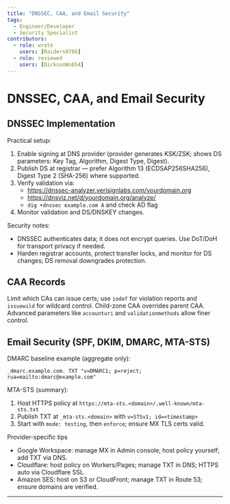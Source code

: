 ```yaml
---
title: "DNSSEC, CAA, and Email Security"
tags:
  - Engineer/Developer
  - Security Specialist
contributors:
  - role: wrote
    users: [Raiders0786]
  - role: reviewed
    users: [DicksonWu654]
---
```



<TagProvider>
<TagFilter />

# DNSSEC, CAA, and Email Security

<TagList tags={frontmatter.tags} />
<AttributionList contributors={frontmatter.contributors} />

## DNSSEC Implementation

Practical setup:
1) Enable signing at DNS provider (provider generates KSK/ZSK; shows DS parameters: Key Tag, Algorithm, Digest Type, Digest).
2) Publish DS at registrar — prefer Algorithm 13 (ECDSAP256SHA256), Digest Type 2 (SHA-256) where supported.
3) Verify validation via:
   - https://dnssec-analyzer.verisignlabs.com/yourdomain.org
   - https://dnsviz.net/d/yourdomain.org/analyze/
   - `dig +dnssec example.com A` and check AD flag
4) Monitor validation and DS/DNSKEY changes.

Security notes:
- DNSSEC authenticates data; it does not encrypt queries. Use DoT/DoH for transport privacy if needed.
- Harden registrar accounts, protect transfer locks, and monitor for DS changes; DS removal downgrades protection.

## CAA Records

Limit which CAs can issue certs; use `iodef` for violation reports and `issuewild` for wildcard control. Child-zone CAA overrides parent CAA. Advanced parameters like `accounturi` and `validationmethods` allow finer control.

## Email Security (SPF, DKIM, DMARC, MTA-STS)

DMARC baseline example (aggregate only):
```
_dmarc.example.com. TXT "v=DMARC1; p=reject; rua=mailto:dmarc@example.com"
```

MTA-STS (summary):
1. Host HTTPS policy at `https://mta-sts.<domain>/.well-known/mta-sts.txt`
2. Publish TXT at `_mta-sts.<domain>` with `v=STSv1; id=<timestamp>`
3. Start with `mode: testing`, then `enforce`; ensure MX TLS certs valid.

Provider-specific tips
- Google Workspace: manage MX in Admin console; host policy yourself; add TXT via DNS.
- Cloudflare: host policy on Workers/Pages; manage TXT in DNS; HTTPS auto via Cloudflare SSL.
- Amazon SES: host on S3 or CloudFront; manage TXT in Route 53; ensure domains are verified.

---
</TagProvider>
<ContributeFooter />


